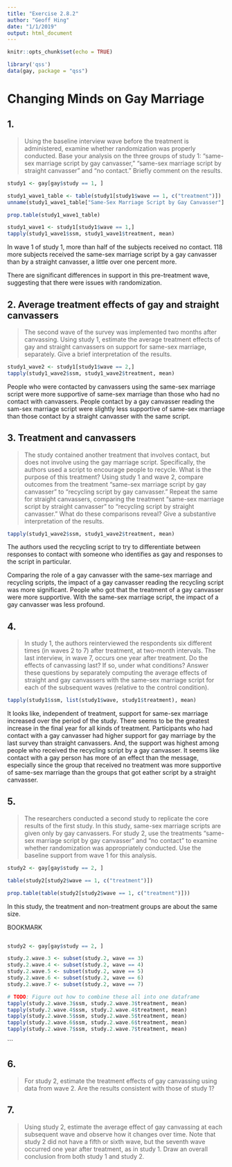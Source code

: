 ```yaml
---
title: "Exercise 2.8.2"
author: "Geoff Hing"
date: "1/1/2019"
output: html_document
---
```


```r
knitr::opts_chunk$set(echo = TRUE)

library('qss')
data(gay, package = "qss")
```

# Changing Minds on Gay Marriage

## 1.

> Using the baseline interview wave before the treatment is administered, examine
whether randomization was properly conducted. Base your analysis on the
three groups of study 1: “same-sex marriage script by gay canvasser,” “same-sex
marriage script by straight canvasser” and “no contact.” Briefly comment on the
results.


```r
study1 <- gay[gay$study == 1, ]

study1_wave1_table <- table(study1[study1$wave == 1, c("treatment")])
unname(study1_wave1_table["Same-Sex Marriage Script by Gay Canvasser"] - study1_wave1_table["Same-Sex Marriage Script by Straight Canvasser"])

prop.table(study1_wave1_table)
```


```r
study1_wave1 <- study1[study1$wave == 1,]
tapply(study1_wave1$ssm, study1_wave1$treatment, mean)
```
In wave 1 of study 1, more than half of the subjects received no contact. 118 more subjects received the same-sex marriage script by a gay canvasser than by a straight canvasser, a little over one percent more.

There are significant differences in support in this pre-treatment wave, suggesting that there were issues with randomization.

## 2. Average treatment effects of gay and straight canvassers

> The second wave of the survey was implemented two months after canvassing.
Using study 1, estimate the average treatment effects of gay and straight canvassers
on support for same-sex marriage, separately. Give a brief interpretation
of the results.

```r
study1_wave2 <- study1[study1$wave == 2,]
tapply(study1_wave2$ssm, study1_wave2$treatment, mean)
```
People who were contacted by canvassers using the same-sex marriage script were more supportive of same-sex marriage than those who had no contact with canvassers. People contact by a gay canvasser reading the sam-sex marriage script were slightly less supportive of same-sex marriage than those contact by a straight canvasser with the same script.

## 3. Treatment and canvassers

> The study contained another treatment that involves contact, but does not
involve using the gay marriage script. Specifically, the authors used a script
to encourage people to recycle. What is the purpose of this treatment? Using
study 1 and wave 2, compare outcomes from the treatment “same-sex marriage
script by gay canvasser” to “recycling script by gay canvasser.” Repeat the same
for straight canvassers, comparing the treatment “same-sex marriage script by
straight canvasser” to “recycling script by straight canvasser.” What do these
comparisons reveal? Give a substantive interpretation of the results.

```r
tapply(study1_wave2$ssm, study1_wave2$treatment, mean)
```

The authors used the recycling script to try to differentiate between responses to contact with someone who identifies as gay and responses to the script in particular.

Comparing the role of a gay canvasser with the same-sex marriage and recycling scripts, the impact of a gay canvasser reading the recycling script was more significant. People who got that the treatment of a gay canvasser were more supportive. With the same-sex marriage script, the impact of a gay canvasser was less profound. 

## 4.

> In study 1, the authors reinterviewed the respondents six different times (in
waves 2 to 7) after treatment, at two-month intervals. The last interview, in
wave 7, occurs one year after treatment. Do the effects of canvassing last? If
so, under what conditions? Answer these questions by separately computing the
average effects of straight and gay canvassers with the same-sex marriage script
for each of the subsequent waves (relative to the control condition).

```r
tapply(study1$ssm, list(study1$wave, study1$treatment), mean)
```

It looks like, independent of treatment, support for same-sex marriage increased over the period of the study. There seems to be the greatest increase in the final year for all kinds of treatment. Participants who had contact with a gay canvasser had higher support for gay marriage by the last survey than straight canvassers. And, the support was highest among people who received the recycling script by a gay canvasser. It seems like contact with a gay person has more of an effect than the message, especially since the group that received no treatment was more supportive of same-sex marriage than the groups that got eather script by a straight canvasser.

## 5.

> The researchers conducted a second study to replicate the core results of the first
study. In this study, same-sex marriage scripts are given only by gay canvassers.
For study 2, use the treatments “same-sex marriage script by gay canvasser” and
“no contact” to examine whether randomization was appropriately conducted.
Use the baseline support from wave 1 for this analysis.

```r
study2 <- gay[gay$study == 2, ]

table(study2[study2$wave == 1, c("treatment")])

prop.table(table(study2[study2$wave == 1, c("treatment")]))
```
In this study, the treatment and non-treatment groups are about the same size.

BOOKMARK

```r

```


```r
study2 <- gay[gay$study == 2, ]

study.2.wave.3 <- subset(study.2, wave == 3)
study.2.wave.4 <- subset(study.2, wave == 4)
study.2.wave.5 <- subset(study.2, wave == 5)
study.2.wave.6 <- subset(study.2, wave == 6)
study.2.wave.7 <- subset(study.2, wave == 7)

# TODO: Figure out how to combine these all into one dataframe
tapply(study.2.wave.3$ssm, study.2.wave.3$treatment, mean)
tapply(study.2.wave.4$ssm, study.2.wave.4$treatment, mean)
tapply(study.2.wave.5$ssm, study.2.wave.5$treatment, mean)
tapply(study.2.wave.6$ssm, study.2.wave.6$treatment, mean)
tapply(study.2.wave.7$ssm, study.2.wave.7$treatment, mean)
```
```

## 6.

> For study 2, estimate the treatment effects of gay canvassing using data from
wave 2. Are the results consistent with those of study 1?

## 7.

>Using study 2, estimate the average effect of gay canvassing at each subsequent
wave and observe how it changes over time. Note that study 2 did not have a
fifth or sixth wave, but the seventh wave occurred one year after treatment, as in
study 1. Draw an overall conclusion from both study 1 and study 2.